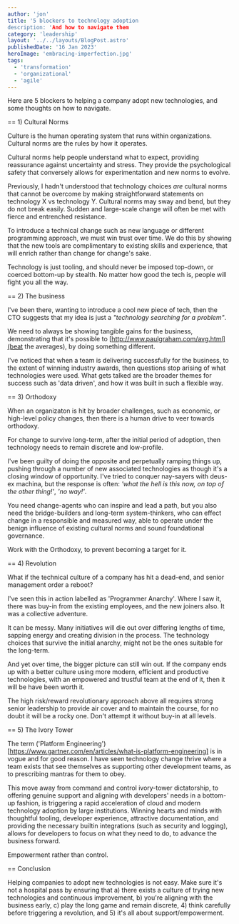 ```yaml
---
author: 'jon'
title: '5 blockers to technology adoption
description: 'And how to navigate them
category: 'leadership'
layout: '../../layouts/BlogPost.astro'
publishedDate: '16 Jan 2023'
heroImage: 'embracing-imperfection.jpg'
tags:
  - 'transformation'
  - 'organizational'
  - 'agile'
---
```


Here are 5 blockers to helping a company adopt new technologies, and some thoughts on how to navigate.

== 1) Cultural Norms

Culture is the human operating system that runs within organizations. Cultural norms are the rules by how it operates.

Cultural norms help people understand what to expect, providing reassurance against uncertainty and stress. They provide the psychological safety that conversely allows for experimentation and new norms to evolve.

Previously, I hadn't understood that technology choices _are_ cultural norms that cannot be overcome by making straightforward statements on technology X vs technology Y. Cultural norms may sway and bend, but they do not break easily. Sudden and large-scale change will often be met with fierce and entrenched resistance.

To introduce a technical change such as new language or different programming approach, we must win trust over time. We do this by showing that the new tools are complimentary to existing skills and experience, that will enrich rather than change for change's sake.

Technology is just tooling, and should never be imposed top-down, or coerced bottom-up by stealth. No matter how good the tech is, people will fight you all the way.

== 2) The business

I've been there, wanting to introduce a cool new piece of tech, then the CTO suggests that my idea is just a _"technology searching for a problem"_.

We need to always be showing tangible gains for the business, demonstrating that it's possible to [http://www.paulgraham.com/avg.html](beat the averages), by doing something different.

I've noticed that when a team is delivering successfully for the business, to the extent of winning industry awards, then questions stop arising of what technologies were used. What gets talked are the broader themes for success such as 'data driven', and how it was built in such a flexible way.

== 3) Orthodoxy

When an organizaton is hit by broader challenges, such as economic, or high-level policy changes, then there is a human drive to veer towards orthodoxy.

For change to survive long-term, after the initial period of adoption, then technology needs to remain discrete and low-profile.

I've been guilty of doing the opposite and perpetually ramping things up, pushing through a number of new associated technologies as though it's a closing window of opportunity. I've tried to conquer nay-sayers with deus-ex machina, but the response is often: _'what the hell is this now, on top of the other thing!'_, _'no way!'_.

You need change-agents who can inspire and lead a path, but you also need the bridge-builders and long-term system-thinkers, who can effect change in a responsible and measured way, able to operate under the benign influence of existing cultural norms and sound foundational governance.

Work with the Orthodoxy, to prevent becoming a target for it.

== 4) Revolution

What if the technical culture of a company has hit a dead-end, and senior management order a reboot?

I've seen this in action labelled as 'Programmer Anarchy'. Where I saw it, there was buy-in from the existing employees, and the new joiners also. It was a collective adventure.

It can be messy. Many initiatives will die out over differing lengths of time, sapping energy and creating division in the process. The technology choices that survive the initial anarchy, might not be the ones suitable for the long-term.

And yet over time, the bigger picture can still win out. If the company ends up with a better culture using more modern, efficient and productive technologies, with an empowered and trustful team at the end of it, then it will be have been worth it.

The high risk/reward revolutionary approach above all requires strong senior leadership to provide air cover and to maintain the course, for no doubt it will be a rocky one. Don't attempt it without buy-in at all levels.

== 5) The Ivory Tower

The term ('Platform Engineering')[https://www.gartner.com/en/articles/what-is-platform-engineering] is in vogue and for good reason. I have seen technology change thrive where a team exists that see themselves as supporting other development teams, as to prescribing mantras for them to obey.

This move away from command and control ivory-tower dictatorship, to offering genuine support and aligning with developers' needs in a bottom-up fashion, is triggering a rapid acceleration of cloud and modern technology adoption by large institutions. Winning hearts and minds with thoughtful tooling, developer experience, attractive documentation, and providing the necessary builtin integrations (such as security and logging), allows for developers to focus on what they need to do, to advance the business forward.

Empowerment rather than control.

== Conclusion

Helping companies to adopt new technologies is not easy. Make sure it's not a hospital pass by ensuring that a) there exists a culture of trying new technologies and continuous improvement, b) you're aligning with the business early, c) play the long game and remain discrete, 4) think carefully before triggering a revolution, and 5) it's all about support/empowerment.

